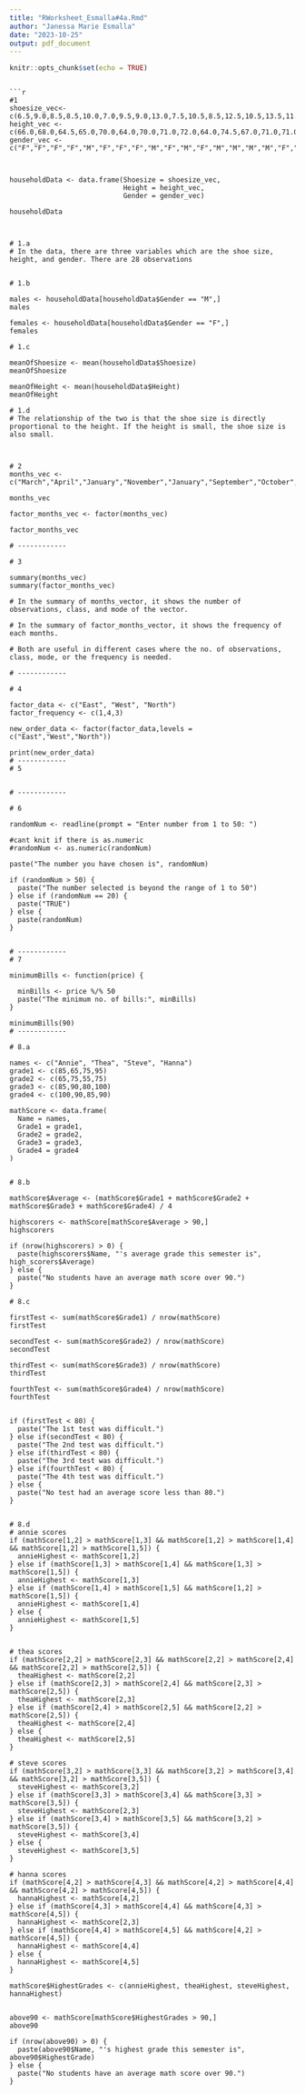 ```yaml
---
title: "RWorksheet_Esmalla#4a.Rmd"
author: "Janessa Marie Esmalla"
date: "2023-10-25"
output: pdf_document
---
```


```r
knitr::opts_chunk$set(echo = TRUE)
```


```

```r
#1
shoesize_vec<- c(6.5,9.0,8.5,8.5,10.0,7.0,9.5,9.0,13.0,7.5,10.5,8.5,12.5,10.5,13.5,11.5,8.5,5.0,10.0,6.5,7.5,8.5,10.5,8.5,10.5,11.0,9.0,13.0)
height_vec <- c(66.0,68.0,64.5,65.0,70.0,64.0,70.0,71.0,72.0,64.0,74.5,67.0,71.0,71.0,77.0,72.0,59.0,62.0,72.0,66.0,64.0,67.0,73.0,69.0,72.0,70.0,69.0,70.0)
gender_vec <-c("F","F","F","F","M","F","F","F","M","F","M","F","M","M","M","M","F","F","M","F","F","M","M","F","M","M","M","M")



householdData <- data.frame(Shoesize = shoesize_vec,
                            Height = height_vec,
                            Gender = gender_vec)

householdData



# 1.a 
# In the data, there are three variables which are the shoe size, height, and gender. There are 28 observations


# 1.b

males <- householdData[householdData$Gender == "M",]
males

females <- householdData[householdData$Gender == "F",]
females

# 1.c

meanOfShoesize <- mean(householdData$Shoesize)
meanOfShoesize

meanOfHeight <- mean(householdData$Height)
meanOfHeight

# 1.d
# The relationship of the two is that the shoe size is directly proportional to the height. If the height is small, the shoe size is also small.



# 2
months_vec <- c("March","April","January","November","January","September","October","September","November","August","January","November","November","February","May","August","July","December","August","August","September","November","February","April")

months_vec

factor_months_vec <- factor(months_vec)

factor_months_vec

# ------------

# 3

summary(months_vec)
summary(factor_months_vec)

# In the summary of months_vector, it shows the number of observations, class, and mode of the vector. 

# In the summary of factor_months_vector, it shows the frequency of each months.

# Both are useful in different cases where the no. of observations, class, mode, or the frequency is needed.

# ------------

# 4

factor_data <- c("East", "West", "North")
factor_frequency <- c(1,4,3)

new_order_data <- factor(factor_data,levels = c("East","West","North"))

print(new_order_data)
# ------------
# 5


# ------------

# 6

randomNum <- readline(prompt = "Enter number from 1 to 50: ")

#cant knit if there is as.numeric
#randomNum <- as.numeric(randomNum)

paste("The number you have chosen is", randomNum)

if (randomNum > 50) {
  paste("The number selected is beyond the range of 1 to 50")
} else if (randomNum == 20) {
  paste("TRUE")
} else {
  paste(randomNum)
}


# ------------
# 7

minimumBills <- function(price) {
  
  minBills <- price %/% 50
  paste("The minimum no. of bills:", minBills)
}

minimumBills(90)
# ------------

# 8.a

names <- c("Annie", "Thea", "Steve", "Hanna")
grade1 <- c(85,65,75,95)
grade2 <- c(65,75,55,75)
grade3 <- c(85,90,80,100)
grade4 <- c(100,90,85,90)

mathScore <- data.frame(
  Name = names,
  Grade1 = grade1,
  Grade2 = grade2,
  Grade3 = grade3,
  Grade4 = grade4
)


# 8.b

mathScore$Average <- (mathScore$Grade1 + mathScore$Grade2 + mathScore$Grade3 + mathScore$Grade4) / 4

highscorers <- mathScore[mathScore$Average > 90,]
highscorers

if (nrow(highscorers) > 0) {
  paste(highscorers$Name, "'s average grade this semester is", high_scorers$Average)
} else {
  paste("No students have an average math score over 90.")
}

# 8.c

firstTest <- sum(mathScore$Grade1) / nrow(mathScore)
firstTest

secondTest <- sum(mathScore$Grade2) / nrow(mathScore)
secondTest

thirdTest <- sum(mathScore$Grade3) / nrow(mathScore)
thirdTest

fourthTest <- sum(mathScore$Grade4) / nrow(mathScore)
fourthTest


if (firstTest < 80) {
  paste("The 1st test was difficult.")
} else if(secondTest < 80) {
  paste("The 2nd test was difficult.")
} else if(thirdTest < 80) {
  paste("The 3rd test was difficult.")
} else if(fourthTest < 80) {
  paste("The 4th test was difficult.")
} else {
  paste("No test had an average score less than 80.")
}


# 8.d
# annie scores
if (mathScore[1,2] > mathScore[1,3] && mathScore[1,2] > mathScore[1,4] && mathScore[1,2] > mathScore[1,5]) {
  annieHighest <- mathScore[1,2]
} else if (mathScore[1,3] > mathScore[1,4] && mathScore[1,3] > mathScore[1,5]) {
  annieHighest <- mathScore[1,3]
} else if (mathScore[1,4] > mathScore[1,5] && mathScore[1,2] > mathScore[1,5]) {
  annieHighest <- mathScore[1,4]
} else {
  annieHighest <- mathScore[1,5]
}


# thea scores
if (mathScore[2,2] > mathScore[2,3] && mathScore[2,2] > mathScore[2,4] && mathScore[2,2] > mathScore[2,5]) {
  theaHighest <- mathScore[2,2]
} else if (mathScore[2,3] > mathScore[2,4] && mathScore[2,3] > mathScore[2,5]) {
  theaHighest <- mathScore[2,3]
} else if (mathScore[2,4] > mathScore[2,5] && mathScore[2,2] > mathScore[2,5]) {
  theaHighest <- mathScore[2,4]
} else {
  theaHighest <- mathScore[2,5]
}

# steve scores
if (mathScore[3,2] > mathScore[3,3] && mathScore[3,2] > mathScore[3,4] && mathScore[3,2] > mathScore[3,5]) {
  steveHighest <- mathScore[3,2]
} else if (mathScore[3,3] > mathScore[3,4] && mathScore[3,3] > mathScore[3,5]) {
  steveHighest <- mathScore[2,3]
} else if (mathScore[3,4] > mathScore[3,5] && mathScore[3,2] > mathScore[3,5]) {
  steveHighest <- mathScore[3,4]
} else {
  steveHighest <- mathScore[3,5]
}

# hanna scores
if (mathScore[4,2] > mathScore[4,3] && mathScore[4,2] > mathScore[4,4] && mathScore[4,2] > mathScore[4,5]) {
  hannaHighest <- mathScore[4,2]
} else if (mathScore[4,3] > mathScore[4,4] && mathScore[4,3] > mathScore[4,5]) {
  hannaHighest <- mathScore[2,3]
} else if (mathScore[4,4] > mathScore[4,5] && mathScore[4,2] > mathScore[4,5]) {
  hannaHighest <- mathScore[4,4]
} else {
  hannaHighest <- mathScore[4,5]
}

mathScore$HighestGrades <- c(annieHighest, theaHighest, steveHighest, hannaHighest)


above90 <- mathScore[mathScore$HighestGrades > 90,]
above90

if (nrow(above90) > 0) {
  paste(above90$Name, "'s highest grade this semester is", above90$HighestGrade)
} else {
  paste("No students have an average math score over 90.")
}

```


